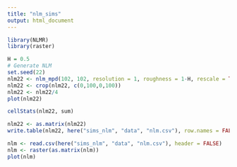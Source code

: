 ```yaml
---
title: "nlm_sims"
output: html_document
---
```

```r
library(NLMR)
library(raster)

H = 0.5
# Generate NLM
set.seed(22)
nlm22 <- nlm_mpd(102, 102, resolution = 1, roughness = 1-H, rescale = TRUE, verbose = TRUE)
nlm22 <- crop(nlm22, c(0,100,0,100))
nlm22 <- nlm22/4
plot(nlm22)

cellStats(nlm22, sum)

nlm22 <- as.matrix(nlm22)
write.table(nlm22, here("sims_nlm", "data", "nlm.csv"), row.names = FALSE, col.names = FALSE, sep = ",")
```
```r
nlm <- read.csv(here("sims_nlm", "data", "nlm.csv"), header = FALSE)
nlm <- raster(as.matrix(nlm))
plot(nlm)
```


